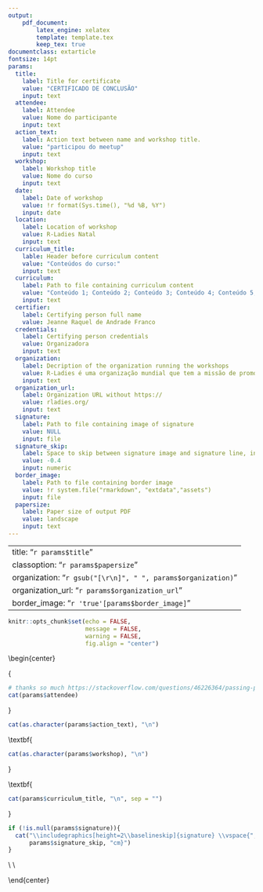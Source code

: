 ---
output: 
    pdf_document: 
        latex_engine: xelatex
        template: template.tex
        keep_tex: true
documentclass: extarticle        
fontsize: 14pt
params:
  title: 
    label: Title for certificate
    value: "CERTIFICADO DE CONCLUSÃO"
    input: text
  attendee:
    label: Attendee
    value: Nome do participante
    input: text
  action_text: 
    label: Action text between name and workshop title.
    value: "participou do meetup"
    input: text
  workshop:
    label: Workshop title
    value: Nome do curso
    input: text
  date: 
    label: Date of workshop
    value: !r format(Sys.time(), "%d %B, %Y")
    input: date
  location:
    label: Location of workshop
    value: R-Ladies Natal
    input: text
  curriculum_title:
    lable: Header before curriculum content
    value: "Conteúdos do curso:"
    input: text
  curriculum:
    label: Path to file containing curriculum content
    value: "Conteúdo 1; Conteúdo 2; Conteúdo 3; Conteúdo 4; Conteúdo 5; Conteúdo 6; Conteúdo 7; Conteúdo 8."
    input: text
  certifier:
    label: Certifying person full name
    value: Jeanne Raquel de Andrade Franco
  credentials:
    label: Certifying person credentials
    value: Organizadora 
    input: text
  organization:
    label: Decription of the organization running the workshops
    value: R-Ladies é uma organização mundial que tem a missão de promover a diversidade de gêneros na comunidade do R
    input: text
  organization_url:
    label: Organization URL without https://
    value: rladies.org/
    input: text
  signature:
    label: Path to file containing image of signature
    value: NULL
    input: file
  signature_skip:
    label: Space to skip between signature image and signature line, in cm.
    value: -0.4
    input: numeric
  border_image:
    label: Path to file containing border image
    value: !r system.file("rmarkdown", "extdata","assets")
    input: file
  papersize:
    label: Paper size of output PDF
    value: landscape
    input: text    
---

---
title: "`r params$title`"
classoption: "`r params$papersize`"
organization: "`r gsub("[\r\n]", " ", params$organization)`"
organization_url: "`r params$organization_url`"
border_image: "`r 'true'[params$border_image]`"
---

```{r setup, include=FALSE}
knitr::opts_chunk$set(echo = FALSE,
                      message = FALSE,
                      warning = FALSE, 
                      fig.align = "center")
```

\begin{center}

\Large \textbf \itshape{
```{r attendee, results = 'asis'}
# thanks so much https://stackoverflow.com/questions/46226364/passing-parameters-in-rmarkdown-to-the-text-or-headings
cat(params$attendee)
```
}

\vspace{1.3cm}

\normalsize 
```{r action_text, results = 'asis'}
cat(as.character(params$action_text), "\n")
```

\vspace{0.8cm}

\Large \textbf{
```{r workshop, results = 'asis'}
cat(as.character(params$workshop), "\n")
```
}
\normalsize

\large \textbf{
```{r location, results = 'asis'}
cat(as.character(params$date), " na comunidade ", params$location, "\n", sep = "")
```
}

\vspace{0.5cm}

\Large \textbf{
```{r curriculum_title, results = 'asis'}
cat(params$curriculum_title, "\n", sep = "")
```
}

\vspace{0.5cm}

\normalsize
\begin{varwidth}{0.8\textwidth}
```{r curriculum, results = 'asis'}
cat(params$curriculum, sep = "\n")
```

\end{varwidth}

\vfill


```{r signature, results = 'asis'}
if (!is.null(params$signature)){
  cat("\\includegraphics[height=2\\baselineskip]{signature} \\vspace{", 
      params$signature_skip, "cm}")
}
```

\rule[0in]{3in}{1pt}\\
\textbf{`r params$certifier`\\
        `r params$credentials`}\\
\vspace{0.8cm}

\end{center}

